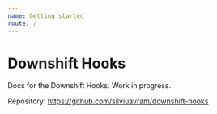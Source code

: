 ```yaml
---
name: Getting started
route: /
---
```


# Downshift Hooks

Docs for the Downshift Hooks. Work in progress.

Repository: https://github.com/silviuavram/downshift-hooks
